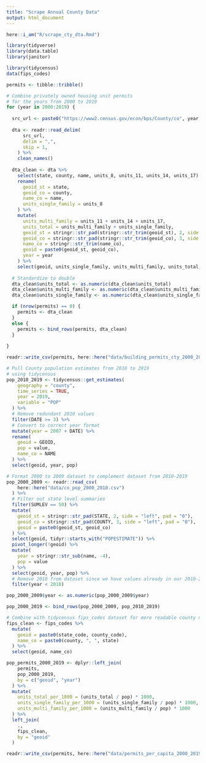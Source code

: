 ```yaml
---
title: "Scrape Annual County Data"
output: html_document
---
```


```r

here::i_am("R/scrape_cty_dta.Rmd")

library(tidyverse)
library(data.table)
library(janitor)

library(tidycensus)
data(fips_codes)

```


```r

permits <- tibble::tribble()

# Combine privately owned housing unit permits 
# for the years from 2000 to 2019
for (year in 2000:2019) {
  
  src_url <- paste0("https://www2.census.gov/econ/bps/County/co", year, "a.txt")
  
  dta <- readr::read_delim(
      src_url,
      delim = ",",
      skip = 1,
    ) %>%
    clean_names()
  
  dta_clean <- dta %>%
    select(state, county, name, units_8, units_11, units_14, units_17) %>%
    rename(
      geoid_st = state,
      geoid_co = county,
      name_co = name,
      units_single_family = units_8
    ) %>%
    mutate(
      units_multi_family = units_11 + units_14 + units_17,
      units_total = units_multi_family + units_single_family,
      geoid_st = stringr::str_pad(stringr::str_trim(geoid_st), 2, side = "left", pad = "0"),
      geoid_co = stringr::str_pad(stringr::str_trim(geoid_co), 3, side = "left", pad = "0"),
      name_co = stringr::str_trim(name_co),
      geoid = paste0(geoid_st, geoid_co),
      year = year
    ) %>%
    select(geoid, units_single_family, units_multi_family, units_total, year)
  
  # Standardize to double
  dta_clean$units_total <- as.numeric(dta_clean$units_total)
  dta_clean$units_multi_family <- as.numeric(dta_clean$units_multi_family)
  dta_clean$units_single_family <- as.numeric(dta_clean$units_single_family)

  if (nrow(permits) == 0) {
    permits <- dta_clean
  }
  else {
    permits <- bind_rows(permits, dta_clean)
  }
  
}

readr::write_csv(permits, here::here("data/building_permits_cty_2000_2019.csv"))

```


```r

# Pull County population estimates from 2010 to 2019
# using tidycensus
pop_2010_2019 <- tidycensus::get_estimates(
    geography = "county",
    time_series = TRUE,
    year = 2019,
    variable = "POP"
  ) %>%
  # Remove redundant 2010 values
  filter(DATE >= 3) %>%
  # Convert to correct year format
  mutate(year = 2007 + DATE) %>%
  rename(
    geoid = GEOID,
    pop = value,
    name_co = NAME
  ) %>%
  select(geoid, year, pop)

```

```r

# Format 2000 to 2009 dataset to complement dataset from 2010-2019
pop_2000_2009 <- readr::read_csv(
    here::here("data/co_pop_2000_2010.csv")
  ) %>%
  # Filter out state level summaries
  filter(SUMLEV == 50) %>%
  mutate(
    geoid_st = stringr::str_pad(STATE, 2, side = "left", pad = "0"),
    geoid_co = stringr::str_pad(COUNTY, 3, side = "left", pad = "0"),
    geoid = paste0(geoid_st, geoid_co)
  ) %>%
  select(geoid, tidyr::starts_with("POPESTIMATE")) %>%
  pivot_longer(!geoid) %>%
  mutate(
    year = stringr::str_sub(name, -4),
    pop = value
  ) %>%
  select(geoid, year, pop) %>%
  # Remove 2010 from dataset since we have values already in our 2010-2019 dataset
  filter(year < 2010)

pop_2000_2009$year <- as.numeric(pop_2000_2009$year)

```

```r

pop_2000_2019 <- bind_rows(pop_2000_2009, pop_2010_2019)

# Combine with tidycensus fips_codes dataset for more readable county names
fips_clean <- fips_codes %>%
  mutate(
    geoid = paste0(state_code, county_code),
    name_co = paste0(county, ", ", state)
  ) %>%
  select(geoid, name_co)

pop_permits_2000_2019 <- dplyr::left_join(
    permits,
    pop_2000_2019,
    by = c("geoid", "year")
  ) %>%
  mutate(
    units_total_per_1000 = (units_total / pop) * 1000,
    units_single_family_per_1000 = (units_single_family / pop) * 1000,
    units_multi_family_per_1000 = (units_multi_family / pop) * 1000
  ) %>% 
  left_join(
    .,
    fips_clean, 
    by = "geoid"
  )

readr::write_csv(permits, here::here("data/permits_per_capita_2000_2019.csv"))

```

